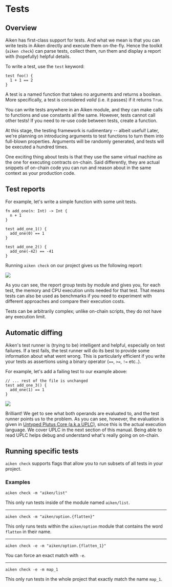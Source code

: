 
# Tests

## Overview

Aiken has first-class support for tests. And what we mean is that you can write tests in Aiken directly and execute them on-the-fly. Hence the toolkit (`aiken check`) can parse tests, collect them, run them and display a report with (hopefully) helpful details.

To write a test, use the `test` keyword:

```aiken
test foo() {
  1 + 1 == 2
}
```

A test is a named function that takes no arguments and returns a boolean. More specifically, a test is considered _valid_ (i.e. it passes) if it returns `True`.

You can write tests anywhere in an Aiken module, and they can make calls to functions and use constants all the same. However, tests cannot call other tests! If you need to re-use code between tests, create a function.

<Callout>
  At this stage, the testing framework is rudimentary -- albeit useful! Later,
  we're planning on introducing arguments to test functions to turn them into
  full-blown properties. Arguments will be randomly generated, and tests will be
  executed a hundred times.
</Callout>

One exciting thing about tests is that they use the same virtual machine as the one for executing contracts on-chain. Said differently, they are actual snippets of on-chain code you can run and reason about in the same context as your production code.

## Test reports

For example, let's write a simple function with some unit tests.

```aiken filename="lib/example.ak"
fn add_one(n: Int) -> Int {
  n + 1
}

test add_one_1() {
  add_one(0) == 1
}

test add_one_2() {
  add_one(-42) == -41
}
```

Running `aiken check` on our project gives us the following report:

![](/language_tour_tests_fig_1.png)

As you can see, the report group tests by module and gives you, for each test, the memory and CPU execution units needed for that test. That means tests can also be used as benchmarks if you need to experiment with different approaches and compare their execution costs.

<Callout type="info">
  Tests can be arbitrarily complex; unlike on-chain scripts, they do not have
  any execution limit.
</Callout>

## Automatic diffing

Aiken's test runner is (trying to be) intelligent and helpful, especially on test failures. If a test fails, the test runner will do its best to provide some information about what went wrong. This is particularly efficient if you write your tests as assertions using a binary operator (`==`, `>=`, `!=` etc..).

For example, let's add a failing test to our example above:

```aiken filename="lib/example.ak"
// ... rest of the file is unchanged
test add_one_3() {
  add_one(1) == 1
}
```

![](/language_tour_tests_fig_2.png)

Brilliant! We get to see what both operands are evaluated to, and the test runner points us to the problem. As you can see, however, the evaluation is given in [Untyped Plutus Core (a.k.a UPLC)](http://localhost:3000/uplc), since this is the actual execution language. We cover UPLC in the next section of this manual. Being able to read UPLC helps debug and understand what's really going on on-chain.

## Running specific tests

`aiken check` supports flags that allow you to run subsets of all tests in your project.

### Examples

`aiken check -m "aiken/list"`

This only run tests inside of the module named `aiken/list`.

---

`aiken check -m "aiken/option.{flatten}"`

This only runs tests within the `aiken/option` module that contains the word `flatten` in their name.

---

`aiken check -e -m "aiken/option.{flatten_1}"`

You can force an exact match with `-e`.

---

`aiken check -e -m map_1`

This only run tests in the whole project that exactly match the name `map_1`.
